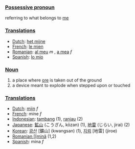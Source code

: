 ===[[Possessive pronoun]]===

referring to what belongs to [[me]]

===[[Translation]]s===

*[[Dutch]]: [[het mijne]]
*[[French]]: [[le mien]]
*[[Romanian]]: [[al meu]] ''m'' , [[a mea]] ''f'' 
*[[Spanish]]: [[lo mio]]

===[[Noun]]===
#a place where [[ore]] is taken out of the ground
#a device meant to explode when stepped upon or touched

===[[Translation]]s===

*[[Dutch]]: [[mijn]] ''f''
*[[French]]: mine ''f''
*[[Indonesian]]: [[tambang]] (1), [[ranjau]] (2)
*[[Japanese]]: [[鉱山]] (こうざん, kōzan) (1), [[地雷]] (じらい, jirai) (2)
*[[Korean]]: [[광산]] [鑛山] (kwangsan) (1), [[지뢰]] [地雷] (jiroe)
*[[Romanian [[mină]] (1,2)
*[[Spanish]]: mina ''f''